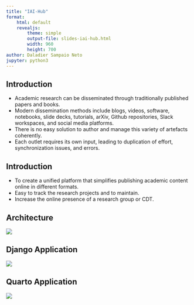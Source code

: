 ```yaml
---
title: "IAI-Hub"
format:
    html: default
    revealjs:
        theme: simple
        output-file: slides-iai-hub.html
        width: 960
        height: 700
author: Daladier Sampaio Neto
jupyter: python3
---
```


## Introduction

- Academic research can be disseminated through traditionally published papers and books.
- Modern dissemination methods include blogs, videos, software, notebooks, slide decks, tutorials, arXiv, Github repositories, Slack workspaces, and social media platforms.
- There is no easy solution to author and manage this variety of artefacts coherently.
- Each outlet requires its own input, leading to duplication of effort, synchronization issues, and errors.

## Introduction

- To create a unified platform that simplifies publishing academic content online in different formats.
- Easy to track the research projects and to maintain.
- Increase the online presence of a research group or CDT.

## Architecture

![](images/iai_hub_files/architecture.png){.absolute top=100 left=100}

## Django Application

![](images/iai_hub_files/django_app.png){.absolute top=100 left=100}

## Quarto Application

![](images/iai_hub_files/iai_quarto.png){.absolute top=100 left=100}
